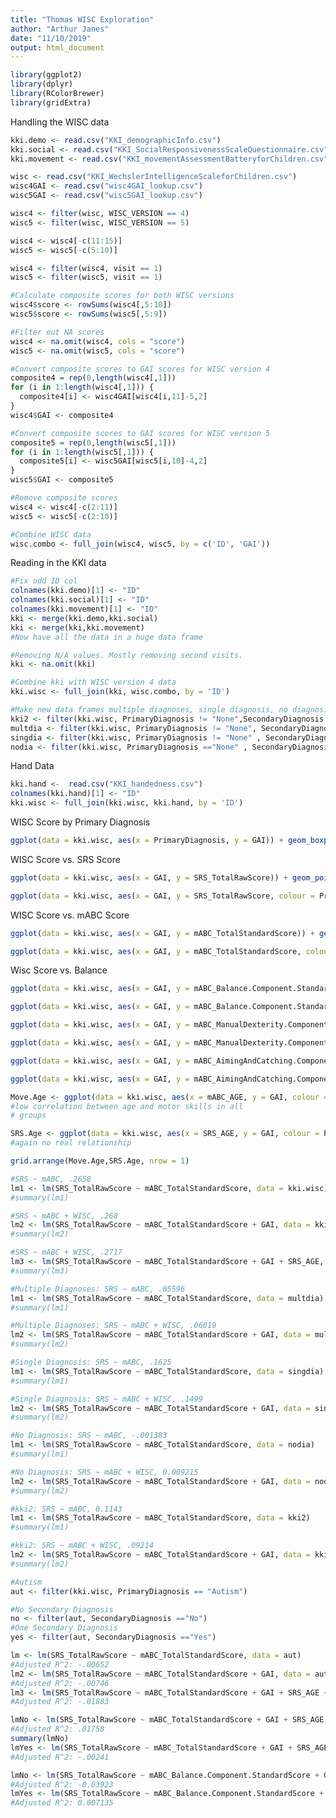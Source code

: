 ```yaml
---
title: "Thomas WISC Exploration"
author: "Arthur Janes"
date: "11/10/2019"
output: html_document
---
```


```r
library(ggplot2)
library(dplyr)
library(RColorBrewer)
library(gridExtra)
```

Handling the WISC data
```r
kki.demo <- read.csv("KKI_demographicInfo.csv")
kki.social <- read.csv("KKI_SocialResponsivenessScaleQuestionnaire.csv")
kki.movement <- read.csv("KKI_movementAssessmentBatteryforChildren.csv")

wisc <- read.csv("KKI_WechslerIntelligenceScaleforChildren.csv")
wisc4GAI <- read.csv("wisc4GAI_lookup.csv")
wisc5GAI <- read.csv("wisc5GAI_lookup.csv")

wisc4 <- filter(wisc, WISC_VERSION == 4)
wisc5 <- filter(wisc, WISC_VERSION == 5)

wisc4 <- wisc4[-c(11:15)]
wisc5 <- wisc5[-c(5:10)]

wisc4 <- filter(wisc4, visit == 1)
wisc5 <- filter(wisc5, visit == 1)

#Calculate composite scores for both WISC versions
wisc4$score <- rowSums(wisc4[,5:10])
wisc5$score <- rowSums(wisc5[,5:9])

#Filter out NA scores
wisc4 <- na.omit(wisc4, cols = "score")
wisc5 <- na.omit(wisc5, cols = "score")

#Convert composite scores to GAI scores for WISC version 4
composite4 = rep(0,length(wisc4[,1]))
for (i in 1:length(wisc4[,1])) {
  composite4[i] <- wisc4GAI[wisc4[i,11]-5,2]
}
wisc4$GAI <- composite4

#Convert composite scores to GAI scores for WISC version 5
composite5 = rep(0,length(wisc5[,1]))
for (i in 1:length(wisc5[,1])) {
  composite5[i] <- wisc5GAI[wisc5[i,10]-4,2]
}
wisc5$GAI <- composite5

#Remove composite scores
wisc4 <- wisc4[-c(2:11)]
wisc5 <- wisc5[-c(2:10)]

#Combine WISC data
wisc.combo <- full_join(wisc4, wisc5, by = c('ID', 'GAI'))
```

Reading in the KKI data
```r
#Fix odd ID col
colnames(kki.demo)[1] <- "ID"
colnames(kki.social)[1] <- "ID"
colnames(kki.movement)[1] <- "ID"
kki <- merge(kki.demo,kki.social)
kki <- merge(kki,kki.movement)
#Now have all the data in a huge data frame

#Removing N/A values. Mostly removing second visits.
kki <- na.omit(kki)

#Combine kki with WISC version 4 data
kki.wisc <- full_join(kki, wisc.combo, by = 'ID')

#Make new data frames multiple diagnoses, single diagnosis, no diagnosis
kki2 <- filter(kki.wisc, PrimaryDiagnosis != "None",SecondaryDiagnosis ==c("Yes", "No"))
multdia <- filter(kki.wisc, PrimaryDiagnosis != "None", SecondaryDiagnosis =="Yes")
singdia <- filter(kki.wisc, PrimaryDiagnosis != "None" , SecondaryDiagnosis == "No")
nodia <- filter(kki.wisc, PrimaryDiagnosis =="None" , SecondaryDiagnosis =="No")
```

Hand Data
```r
kki.hand <-  read.csv("KKI_handedness.csv")
colnames(kki.hand)[1] <- "ID"
kki.wisc <- full_join(kki.wisc, kki.hand, by = 'ID')
```

WISC Score by Primary Diagnosis
```r
ggplot(data = kki.wisc, aes(x = PrimaryDiagnosis, y = GAI)) + geom_boxplot()
```

WISC Score vs. SRS Score
```r
ggplot(data = kki.wisc, aes(x = GAI, y = SRS_TotalRawScore)) + geom_point() + ggtitle("SRS Score vs. WISC Score") + labs(x = "WISC Score", y = "SRS Score") + geom_smooth() + geom_smooth(method = 'lm', colour = 'red')

ggplot(data = kki.wisc, aes(x = GAI, y = SRS_TotalRawScore, colour = PrimaryDiagnosis)) + geom_point() + ggtitle("SRS Score vs. WISC Score Colored by Primary Diagnosis") + labs(x = "WISC Score", y = "SRS Score") + geom_smooth()
```

WISC Score vs. mABC Score
```r
ggplot(data = kki.wisc, aes(x = GAI, y = mABC_TotalStandardScore)) + geom_point() + ggtitle("mABC Score vs. WISC Score") + labs(x = "WISC Score", y = "mABC Score") + geom_smooth() + geom_smooth(method = 'lm', colour = 'red')

ggplot(data = kki.wisc, aes(x = GAI, y = mABC_TotalStandardScore, colour = PrimaryDiagnosis)) + geom_point() + ggtitle("mABC Score vs. WISC Score Colored by Primary Diagnosis") + labs(x = "WISC Score", y = "mABC Score") + geom_smooth()
```

Wisc Score vs. Balance
```r
ggplot(data = kki.wisc, aes(x = GAI, y = mABC_Balance.Component.StandardScore)) + geom_point() + ggtitle("mABC Balance vs. WISC Score") + labs(x = "WISC Score", y = "mABC Balance") + geom_smooth() + geom_smooth(method = 'lm', colour = 'red')

ggplot(data = kki.wisc, aes(x = GAI, y = mABC_Balance.Component.StandardScore, colour = PrimaryDiagnosis)) + geom_point() + ggtitle("mABC Balance vs. WISC Score Colored by Primary Diagnosis") + labs(x = "WISC Score", y = "mABC Balance") + geom_smooth()
```

```r
ggplot(data = kki.wisc, aes(x = GAI, y = mABC_ManualDexterity.Component.StandardScore)) + geom_point() + ggtitle("mABC Dexterity vs. WISC Score") + labs(x = "WISC Score", y = "mABC Dexterit") + geom_smooth() + geom_smooth(method = 'lm', colour = 'red')

ggplot(data = kki.wisc, aes(x = GAI, y = mABC_ManualDexterity.Component.StandardScore, colour = PrimaryDiagnosis)) + geom_point() + ggtitle("mABC Dexterity vs. WISC Score Colored by Primary Diagnosis") + labs(x = "WISC Score", y = "mABC Dexterity") + geom_smooth()
```

```r
ggplot(data = kki.wisc, aes(x = GAI, y = mABC_AimingAndCatching.Component.StandardScore)) + geom_point() + ggtitle("mABC AimingAndCatching vs. WISC Score") + labs(x = "WISC Score", y = "mABC AimingAndCatching") + geom_smooth() + geom_smooth(method = 'lm', colour = 'red')

ggplot(data = kki.wisc, aes(x = GAI, y = mABC_AimingAndCatching.Component.StandardScore, colour = PrimaryDiagnosis)) + geom_point() + ggtitle("mABC AimingAndCatching vs. WISC Score Colored by Primary Diagnosis") + labs(x = "WISC Score", y = "mABC AimingAndCatching") + geom_smooth()
```

```r
Move.Age <- ggplot(data = kki.wisc, aes(x = mABC_AGE, y = GAI, colour = PrimaryDiagnosis)) + geom_point(alpha = .3) + geom_jitter() + geom_smooth() + theme(legend.position = 'none')
#low correlation between age and motor skills in all 
# groups
```

```r
SRS.Age <- ggplot(data = kki.wisc, aes(x = SRS_AGE, y = GAI, colour = PrimaryDiagnosis)) + geom_point(alpha = .3) + geom_jitter() + geom_smooth() + theme(legend.position = 'none')
#again no real relationship
```

```r
grid.arrange(Move.Age,SRS.Age, nrow = 1)
```

```r
#SRS ~ mABC, .2658
lm1 <- lm(SRS_TotalRawScore ~ mABC_TotalStandardScore, data = kki.wisc)
#summary(lm1)

#SRS ~ mABC + WISC, .268
lm2 <- lm(SRS_TotalRawScore ~ mABC_TotalStandardScore + GAI, data = kki.wisc)
#summary(lm2)

#SRS ~ mABC + WISC, .2717
lm3 <- lm(SRS_TotalRawScore ~ mABC_TotalStandardScore + GAI + SRS_AGE, data = kki.wisc)
#summary(lm3)

#Multiple Diagnoses: SRS ~ mABC, .05596
lm1 <- lm(SRS_TotalRawScore ~ mABC_TotalStandardScore, data = multdia)
#summary(lm1)

#Multiple Diagnoses: SRS ~ mABC + WISC, .06019
lm2 <- lm(SRS_TotalRawScore ~ mABC_TotalStandardScore + GAI, data = multdia)
#summary(lm2)

#Single Diagnosis: SRS ~ mABC, .1625
lm1 <- lm(SRS_TotalRawScore ~ mABC_TotalStandardScore, data = singdia)
#summary(lm1)

#Single Diagnosis: SRS ~ mABC + WISC, .1499
lm2 <- lm(SRS_TotalRawScore ~ mABC_TotalStandardScore + GAI, data = singdia)
#summary(lm2)

#No Diagnosis: SRS ~ mABC, -.001383
lm1 <- lm(SRS_TotalRawScore ~ mABC_TotalStandardScore, data = nodia)
#summary(lm1)

#No Diagnosis: SRS ~ mABC + WISC, 0.009215
lm2 <- lm(SRS_TotalRawScore ~ mABC_TotalStandardScore + GAI, data = nodia)
#summary(lm2)

#kki2: SRS ~ mABC, 0.1143
lm1 <- lm(SRS_TotalRawScore ~ mABC_TotalStandardScore, data = kki2)
#summary(lm1)

#kki2: SRS ~ mABC + WISC, .09214
lm2 <- lm(SRS_TotalRawScore ~ mABC_TotalStandardScore + GAI, data = kki2)
#summary(lm2)
```

```r
#Autism
aut <- filter(kki.wisc, PrimaryDiagnosis == "Autism")

#No Secondary Diagnosis
no <- filter(aut, SecondaryDiagnosis =="No")
#One Secondary Diagnosis
yes <- filter(aut, SecondaryDiagnosis =="Yes")

lm <- lm(SRS_TotalRawScore ~ mABC_TotalStandardScore, data = aut)
#Adjusted R^2: -.00652
lm2 <- lm(SRS_TotalRawScore ~ mABC_TotalStandardScore + GAI, data = aut)
#Adjusted R^2: -.00746
lm3 <- lm(SRS_TotalRawScore ~ mABC_TotalStandardScore + GAI + SRS_AGE + Gender, data = aut)
#Adjusted R^2: -.01883

lmNo <- lm(SRS_TotalRawScore ~ mABC_TotalStandardScore + GAI + SRS_AGE + Gender + SRS_VERSION, data = no)
#Adjusted R^2: .01758
summary(lmNo)
lmYes <- lm(SRS_TotalRawScore ~ mABC_TotalStandardScore + GAI + SRS_AGE + Gender, data = yes)
#Adjusted R^2: -.00241

lmNo <- lm(SRS_TotalRawScore ~ mABC_Balance.Component.StandardScore + GAI + SRS_AGE + Gender, data = no)
#Adjusted R^2: -0.03923
lmYes <- lm(SRS_TotalRawScore ~ mABC_Balance.Component.StandardScore + GAI + SRS_AGE + Gender, data = yes)
#Adjusted R^2: 0.007135


```
